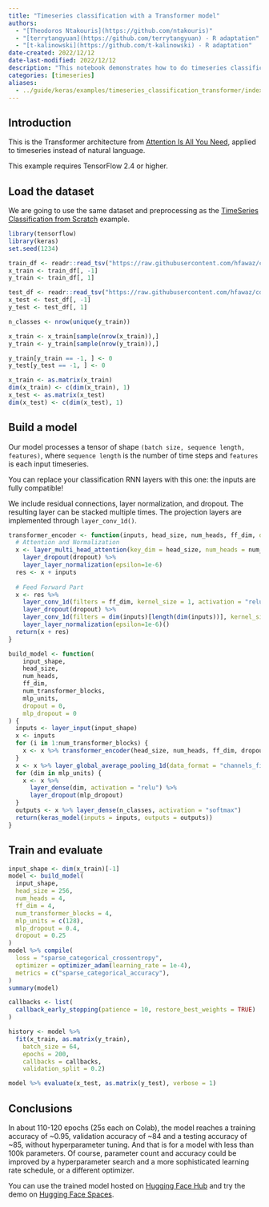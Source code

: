 ```yaml
---
title: "Timeseries classification with a Transformer model"
authors:
  - "[Theodoros Ntakouris](https://github.com/ntakouris)"
  - "[terrytangyuan](https://github.com/terrytangyuan) - R adaptation"
  - "[t-kalinowski](https://github.com/t-kalinowski) - R adaptation"
date-created: 2022/12/12
date-last-modified: 2022/12/12
description: "This notebook demonstrates how to do timeseries classification using a Transformer model."
categories: [timeseries]
aliases:
  - ../guide/keras/examples/timeseries_classification_transformer/index.html
---
```


## Introduction

This is the Transformer architecture from
[Attention Is All You Need](https://arxiv.org/abs/1706.03762),
applied to timeseries instead of natural language.

This example requires TensorFlow 2.4 or higher.


## Load the dataset

We are going to use the same dataset and preprocessing as the
[TimeSeries Classification from Scratch](https://tensorflow.rstudio.com/examples/timeseries_classification_from_scratch)
example.

```r
library(tensorflow)
library(keras)
set.seed(1234)
```

```r
train_df <- readr::read_tsv("https://raw.githubusercontent.com/hfawaz/cd-diagram/master/FordA/FordA_TRAIN.tsv", col_names = FALSE)
x_train <- train_df[, -1]
y_train <- train_df[, 1]

test_df <- readr::read_tsv("https://raw.githubusercontent.com/hfawaz/cd-diagram/master/FordA/FordA_TEST.tsv", col_names = FALSE)
x_test <- test_df[, -1]
y_test <- test_df[, 1]

n_classes <- nrow(unique(y_train))

x_train <- x_train[sample(nrow(x_train)),]
y_train <- y_train[sample(nrow(y_train)),]

y_train[y_train == -1, ] <- 0
y_test[y_test == -1, ] <- 0

x_train <- as.matrix(x_train)
dim(x_train) <- c(dim(x_train), 1)
x_test <- as.matrix(x_test)
dim(x_test) <- c(dim(x_test), 1)
```

## Build a model

Our model processes a tensor of shape `(batch size, sequence length, features)`,
where `sequence length` is the number of time steps and `features` is each input
timeseries.

You can replace your classification RNN layers with this one: the
inputs are fully compatible!

We include residual connections, layer normalization, and dropout.
The resulting layer can be stacked multiple times.
The projection layers are implemented through `layer_conv_1d()`.

```r
transformer_encoder <- function(inputs, head_size, num_heads, ff_dim, dropout = 0) {
  # Attention and Normalization
  x <- layer_multi_head_attention(key_dim = head_size, num_heads = num_heads, dropout = dropout)(inputs, inputs) %>% 
    layer_dropout(dropout) %>% 
    layer_layer_normalization(epsilon=1e-6)
  res <- x + inputs
  
  # Feed Forward Part
  x <- res %>%
    layer_conv_1d(filters = ff_dim, kernel_size = 1, activation = "relu") %>% 
    layer_dropout(dropout) %>% 
    layer_conv_1d(filters = dim(inputs)[length(dim(inputs))], kernel_size = 1) %>% 
    layer_layer_normalization(epsilon=1e-6)()
  return(x + res)
}

build_model <- function(
    input_shape,
    head_size,
    num_heads,
    ff_dim,
    num_transformer_blocks,
    mlp_units,
    dropout = 0,
    mlp_dropout = 0
) {
  inputs <- layer_input(input_shape)
  x <- inputs
  for (i in 1:num_transformer_blocks) {
    x <- x %>% transformer_encoder(head_size, num_heads, ff_dim, dropout)
  }
  x <- x %>% layer_global_average_pooling_1d(data_format = "channels_first")
  for (dim in mlp_units) {
    x <- x %>%
      layer_dense(dim, activation = "relu") %>% 
      layer_dropout(mlp_dropout)
  }
  outputs <- x %>% layer_dense(n_classes, activation = "softmax")
  return(keras_model(inputs = inputs, outputs = outputs))
}
```


## Train and evaluate

```r
input_shape <- dim(x_train)[-1]
model <- build_model(
  input_shape,
  head_size = 256,
  num_heads = 4,
  ff_dim = 4,
  num_transformer_blocks = 4,
  mlp_units = c(128),
  mlp_dropout = 0.4,
  dropout = 0.25
)
model %>% compile(
  loss = "sparse_categorical_crossentropy",
  optimizer = optimizer_adam(learning_rate = 1e-4),
  metrics = c("sparse_categorical_accuracy"),
)
summary(model)

callbacks <- list(
  callback_early_stopping(patience = 10, restore_best_weights = TRUE)
)

history <- model %>%
  fit(x_train, as.matrix(y_train),
    batch_size = 64,
    epochs = 200,
    callbacks = callbacks,
    validation_split = 0.2)

model %>% evaluate(x_test, as.matrix(y_test), verbose = 1)
```

## Conclusions

In about 110-120 epochs (25s each on Colab), the model reaches a training
accuracy of ~0.95, validation accuracy of ~84 and a testing
accuracy of ~85, without hyperparameter tuning. And that is for a model
with less than 100k parameters. Of course, parameter count and accuracy could be
improved by a hyperparameter search and a more sophisticated learning rate
schedule, or a different optimizer.

You can use the trained model hosted on [Hugging Face Hub](https://huggingface.co/keras-io/timeseries_transformer_classification)
and try the demo on [Hugging Face Spaces](https://huggingface.co/spaces/keras-io/timeseries_transformer_classification).
